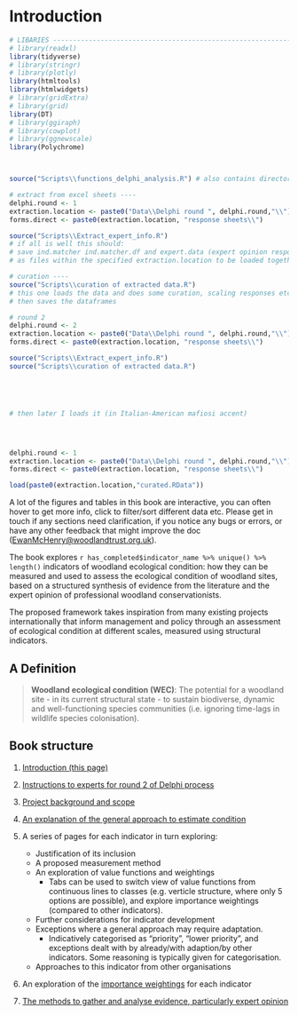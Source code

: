 # Introduction {.unnumbered}

```r

# LIBARIES ---------------------------------------------------------------
# library(readxl)
library(tidyverse)
# library(stringr)
# library(plotly)
library(htmltools)
library(htmlwidgets)
# library(gridExtra)
# library(grid)
library(DT)
# library(ggiraph)
# library(cowplot)
# library(ggnewscale)
library(Polychrome)



source("Scripts\\functions_delphi_analysis.R") # also contains directorys for forms etc


```

```r

# extract from excel sheets ----
delphi.round <- 1
extraction.location <- paste0("Data\\Delphi round ", delphi.round,"\\")
forms.direct <- paste0(extraction.location, "response sheets\\")

source("Scripts\\Extract_expert_info.R")
# if all is well this should:
# save ind.matcher ind.matcher.df and expert.data (expert opinion responses from the Delphi forms) 
# as files within the specified extraction.location to be loaded together

# curation ----
source("Scripts\\curation of extracted data.R")
# this one loads the data and does some curation, scaling responses etc
# then saves the dataframes

# round 2 
delphi.round <- 2
extraction.location <- paste0("Data\\Delphi round ", delphi.round,"\\")
forms.direct <- paste0(extraction.location, "response sheets\\")

source("Scripts\\Extract_expert_info.R")
source("Scripts\\curation of extracted data.R")





# then later I loads it (in Italian-American mafiosi accent)





```

```r
delphi.round <- 1
extraction.location <- paste0("Data\\Delphi round ", delphi.round,"\\")
forms.direct <- paste0(extraction.location, "response sheets\\")

load(paste0(extraction.location,"curated.RData"))
```

A lot of the figures and tables in this book are interactive, you can often hover to get more info, click to filter/sort different data etc. Please get in touch if any sections need clarification, if you notice any bugs or errors, or have any other feedback that might improve the doc ([EwanMcHenry\@woodlandtrust.org.uk](mailto:EwanMchenry@woodlandtrust.org.uk)).

The book explores `r has_completed$indicator_name %>% unique() %>% length()` indicators of woodland ecological condition: how they can be measured and used to assess the ecological condition of woodland sites, based on a structured synthesis of evidence from the literature and the expert opinion of professional woodland conservationists.

The proposed framework takes inspiration from many existing projects internationally that inform management and policy through an assessment of ecological condition at different scales, measured using structural indicators.

## A Definition

> **Woodland ecological condition (WEC)**: The potential for a woodland site - in its current structural state - to sustain biodiverse, dynamic and well-functioning species communities (i.e. ignoring time-lags in wildlife species colonisation).

## Book structure

1.  [Introduction (this page)](index.qmd)

2.  [Instructions to experts for round 2 of Delphi process](002_delphi_r2_instructions.qmd)

3.  [Project background and scope](001_project%20background.qmd)

4.  [An explanation of the general approach to estimate condition](01_general%20approach.qmd)

5.  A series of pages for each indicator in turn exploring:

    -   Justification of its inclusion
    -   A proposed measurement method
    -   An exploration of value functions and weightings
        -   Tabs can be used to switch view of value functions from continuous lines to classes (e.g. verticle structure, where only 5 options are possible), and explore importance weightings (compared to other indicators).
    -   Further considerations for indicator development
    -   Exceptions where a general approach may require adaptation.
        -   Indicatively categorised as "priority", "lower priority", and exceptions dealt with by already/with adaption/by other indicators. Some reasoning is typically given for categorisation.
    -   Approaches to this indicator from other organisations

6.  An exploration of the [importance weightings](04_Importance%20weightings.qmd) for each indicator

7.  [The methods to gather and analyse evidence, particularly expert opinion](02_methods.qmd)
